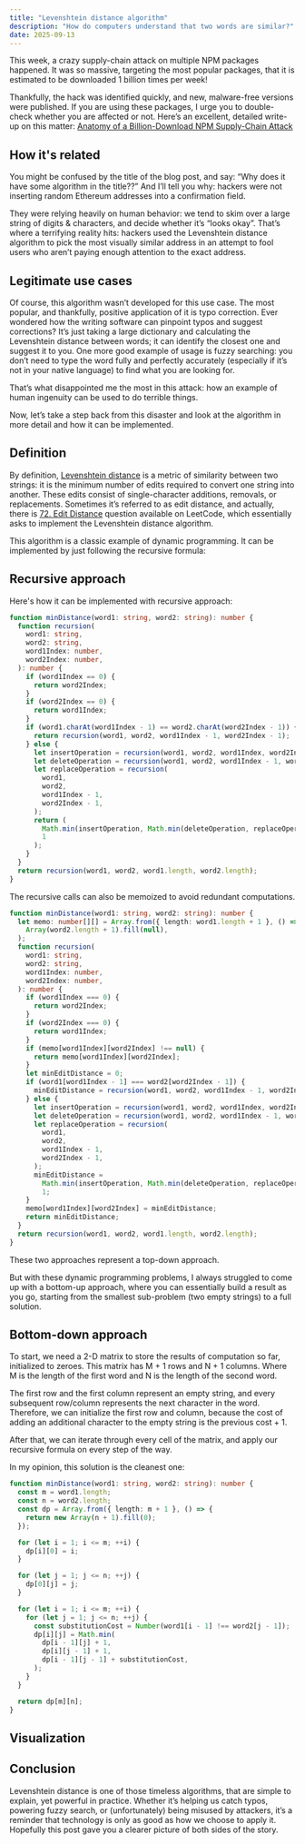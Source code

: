 ```yaml
---
title: "Levenshtein distance algorithm"
description: "How do computers understand that two words are similar?"
date: 2025-09-13
---
```





This week, a crazy supply-chain attack on multiple NPM packages happened. It was
so massive, targeting the most popular packages, that it is estimated to be downloaded
1 billion times per week!

Thankfully, the hack was identified quickly, and new, malware-free versions were
published. If you are using these packages, I urge you to double-check whether
you are affected or not. Here’s an excellent, detailed write-up on this matter:
[Anatomy of a Billion-Download NPM Supply-Chain Attack](https://jdstaerk.substack.com/p/we-just-found-malicious-code-in-the)

## How it's related

You might be confused by the title of the blog post, and say: “Why does it have
some algorithm in the title??” And I’ll tell you why: hackers were not inserting
random Ethereum addresses into a confirmation field.

They were relying heavily on human behavior: we tend to skim over a large string
of digits & characters, and decide whether it’s “looks okay”. That’s where a
terrifying reality hits: hackers used the Levenshtein distance algorithm to pick
the most visually similar address in an attempt to fool users who aren’t paying
enough attention to the exact address.

## Legitimate use cases

Of course, this algorithm wasn’t developed for this use case. The most popular,
and thankfully, positive application of it is typo correction. Ever wondered how
the writing software can pinpoint typos and suggest corrections? It’s just taking
a large dictionary and calculating the Levenshtein distance between words; it can
identify the closest one and suggest it to you. One more good example of usage is
fuzzy searching: you don’t need to type the word fully and perfectly accurately
(especially if it’s not in your native language) to find what you are looking for.

That’s what disappointed me the most in this attack: how an example of human
ingenuity can be used to do terrible things.

Now, let’s take a step back from this disaster and look at the algorithm in more
detail and how it can be implemented.

## Definition

By definition, [Levenshtein distance](https://en.wikipedia.org/wiki/Levenshtein_distance)
is a metric of similarity between two strings:
it is the minimum number of edits required to convert one string into another.
These edits consist of single-character additions, removals, or replacements.
Sometimes it’s referred to as edit distance, and actually, there is
[72. Edit Distance](https://leetcode.com/problems/edit-distance/) question available
on LeetCode, which essentially asks to implement the Levenshtein distance algorithm.

This algorithm is a classic example of dynamic programming. It can be implemented
by just following the recursive formula:

<Picture
  src={LevenshteinDistanceRecursiveFormula}
  alt="Levenshtein distance recursive formula"
/>

## Recursive approach

Here's how it can be implemented with recursive approach:

```ts
function minDistance(word1: string, word2: string): number {
  function recursion(
    word1: string,
    word2: string,
    word1Index: number,
    word2Index: number,
  ): number {
    if (word1Index == 0) {
      return word2Index;
    }
    if (word2Index == 0) {
      return word1Index;
    }
    if (word1.charAt(word1Index - 1) == word2.charAt(word2Index - 1)) {
      return recursion(word1, word2, word1Index - 1, word2Index - 1);
    } else {
      let insertOperation = recursion(word1, word2, word1Index, word2Index - 1);
      let deleteOperation = recursion(word1, word2, word1Index - 1, word2Index);
      let replaceOperation = recursion(
        word1,
        word2,
        word1Index - 1,
        word2Index - 1,
      );
      return (
        Math.min(insertOperation, Math.min(deleteOperation, replaceOperation)) +
        1
      );
    }
  }
  return recursion(word1, word2, word1.length, word2.length);
}
```

The recursive calls can also be memoized to avoid redundant computations.

```ts
function minDistance(word1: string, word2: string): number {
  let memo: number[][] = Array.from({ length: word1.length + 1 }, () =>
    Array(word2.length + 1).fill(null),
  );
  function recursion(
    word1: string,
    word2: string,
    word1Index: number,
    word2Index: number,
  ): number {
    if (word1Index === 0) {
      return word2Index;
    }
    if (word2Index === 0) {
      return word1Index;
    }
    if (memo[word1Index][word2Index] !== null) {
      return memo[word1Index][word2Index];
    }
    let minEditDistance = 0;
    if (word1[word1Index - 1] === word2[word2Index - 1]) {
      minEditDistance = recursion(word1, word2, word1Index - 1, word2Index - 1);
    } else {
      let insertOperation = recursion(word1, word2, word1Index, word2Index - 1);
      let deleteOperation = recursion(word1, word2, word1Index - 1, word2Index);
      let replaceOperation = recursion(
        word1,
        word2,
        word1Index - 1,
        word2Index - 1,
      );
      minEditDistance =
        Math.min(insertOperation, Math.min(deleteOperation, replaceOperation)) +
        1;
    }
    memo[word1Index][word2Index] = minEditDistance;
    return minEditDistance;
  }
  return recursion(word1, word2, word1.length, word2.length);
}
```

These two approaches represent a top-down approach.

But with these dynamic programming problems, I always struggled to come up with
a bottom-up approach, where you can essentially build a result as you go, starting
from the smallest sub-problem (two empty strings) to a full solution.

## Bottom-down approach

To start, we need a 2-D matrix to store the results of computation so far, initialized
to zeroes. This matrix has M + 1 rows and N + 1 columns. Where M is the length
of the first word and N is the length of the second word.

The first row and the first column represent an empty string, and every subsequent
row/column represents the next character in the word. Therefore, we can initialize
the first row and column, because the cost of adding an additional character to
the empty string is the previous cost + 1.

After that, we can iterate through every cell of the matrix, and apply our recursive
formula on every step of the way.

In my opinion, this solution is the cleanest one:

```ts
function minDistance(word1: string, word2: string): number {
  const m = word1.length;
  const n = word2.length;
  const dp = Array.from({ length: m + 1 }, () => {
    return new Array(n + 1).fill(0);
  });

  for (let i = 1; i <= m; ++i) {
    dp[i][0] = i;
  }

  for (let j = 1; j <= n; ++j) {
    dp[0][j] = j;
  }

  for (let i = 1; i <= m; ++i) {
    for (let j = 1; j <= n; ++j) {
      const substitutionCost = Number(word1[i - 1] !== word2[j - 1]);
      dp[i][j] = Math.min(
        dp[i - 1][j] + 1,
        dp[i][j - 1] + 1,
        dp[i - 1][j - 1] + substitutionCost,
      );
    }
  }

  return dp[m][n];
}
```

## Visualization

<LevenshteinVisualization client:load />

## Conclusion

Levenshtein distance is one of those timeless algorithms, that are simple to
explain, yet powerful in practice. Whether it’s helping us catch typos, powering
fuzzy search, or (unfortunately) being misused by attackers, it’s a reminder that
technology is only as good as how we choose to apply it. Hopefully this post gave
you a clearer picture of both sides of the story.
